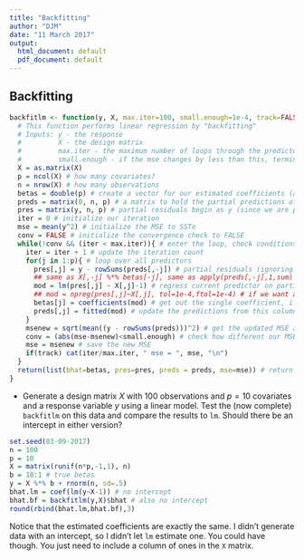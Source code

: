 ```yaml
---
title: "Backfitting"
author: "DJM"
date: "11 March 2017"
output:
  html_document: default
  pdf_document: default
---
```



## Backfitting

```r
backfitlm <- function(y, X, max.iter=100, small.enough=1e-4, track=FALSE){
  # This function performs linear regression by "backfitting" 
  # Inputs: y - the response
  #         X - the design matrix
  #         max.iter - the maximum number of loops through the predictors (default to 100)
  #         small.enough - if the mse changes by less than this, terminate (default to 1e-6)
  X = as.matrix(X) 
  p = ncol(X) # how many covariates?
  n = nrow(X) # how many observations
  betas = double(p) # create a vector for our estimated coefficients (all zeros now)
  preds = matrix(0, n, p) # a matrix to hold the partial predictions of each covariate
  pres = matrix(y, n, p) # partial residuals begin as y (since we are predicting with 0)
  iter = 0 # initialize our iteration
  mse = mean(y^2) # initialize the MSE to SSTo
  conv = FALSE # initialize the convergence check to FALSE
  while(!conv && (iter < max.iter)){ # enter the loop, check conditions (note && not &)
    iter = iter + 1 # update the iteration count
    for(j in 1:p){ # loop over all predictors
      pres[,j] = y - rowSums(preds[,-j]) # partial residuals (ignoring current predictor)
      ## same as X[,-j] %*% betas[-j], same as apply(preds[,-j],1,sum)
      mod = lm(pres[,j] ~ X[,j]-1) # regress current predictor on partial residuals, no intercept, if gam, remove
      ## mod = npreg(pres[,j]~X[,j], tol=1e-4,ftol=1e-4) # if we want a gam instead
      betas[j] = coefficients(mod) # get out the single coefficient, if gam, remove this line
      preds[,j] = fitted(mod) # update the predictions from this column
    }
    msenew = sqrt(mean((y - rowSums(preds)))^2) # get the updated MSE after a pass
    conv = (abs(mse-msenew)<small.enough) # check how different our MSE was from previous
    mse = msenew # save the new MSE
    if(track) cat(iter/max.iter, " mse = ", mse, "\n")
  }
  return(list(bhat=betas, pres=pres, preds = preds, mse=mse)) # return our coefficients
}
```


* Generate a design matrix $X$ with 100 observations and $p=10$ covariates and a response variable $y$ using a linear model. Test
  the (now complete) `backfitlm` on this data and compare the
  results to `lm`. Should there be an intercept in either version?
```r
set.seed(03-09-2017)
n = 100
p = 10
X = matrix(runif(n*p,-1,1), n)
b = 10:1 # true betas
y = X %*% b + rnorm(n, sd=.5)
bhat.lm = coef(lm(y~X-1)) # no intercept
bhat.bf = backfitlm(y,X)$bhat # also no intercept
round(rbind(bhat.lm,bhat.bf),3)
```
Notice that the estimated coefficients are exactly the same. I didn't generate data with an intercept, so I didn't let `lm` estimate one. You could have though. You just need to include a column of ones in the `X` matrix.
